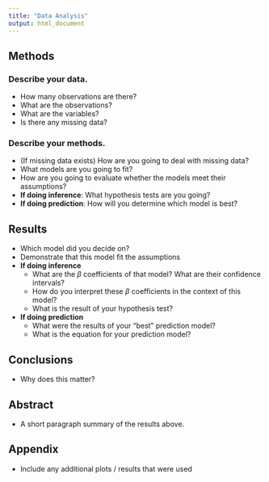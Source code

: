 ```yaml
---
title: "Data Analysis"
output: html_document
---
```


## Methods

###  Describe your data. 

* How many observations are there?
* What are the observations? 
* What are the variables?
* Is there any missing data?

### Describe your methods.

* (If missing data exists) How are you going to deal with missing data?
* What models are you going to fit? 
* How are you going to evaluate whether the models meet their assumptions? 
* **If doing inference**: What hypothesis tests are you going?
* **If doing prediction**: How will you determine which model is best?

## Results

* Which model did you decide on?
* Demonstrate that this model fit the assumptions
* **If doing inference**
  * What are the $\beta$ coefficients of that model? What are their confidence intervals?
  * How do you interpret these $\beta$ coefficients in the context of this model?
  * What is the result of your hypothesis test?
* **If doing prediction**
  * What were the results of your "best" prediction model?
  * What is the equation for your prediction model?

## Conclusions

* Why does this matter?

## Abstract

* A short paragraph summary of the results above.

## Appendix

* Include any additional plots / results that were used 
